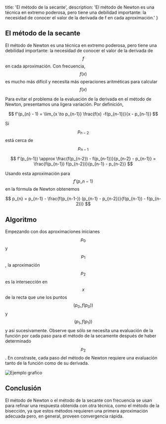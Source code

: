 
  title: 'El método de la secante',
  description:
    'El método de Newton es una técnica en extremo poderosa, pero tiene una debilidad importante: la necesidad de conocer el valor de la derivada de f en cada aproximación.'
}

<h2 id="el-metodo-de-la-secante">El método de la secante</h2>

El método de Newton es una técnica en extremo poderosa, pero tiene una debilidad
importante: la necesidad de conocer el valor de la derivada de $$f$$ en cada aproximación.
Con frecuencia, $$f(x)$$ es mucho más difícil y necesita más operaciones aritméticas
para calcular $$f(x)$$

Para evitar el problema de la evaluación de la derivada en el método de Newton, presentamos una ligera variación. Por definición,

$$
f'(p_{n} - 1) = \lim_{x \to p_{n-1}} \frac{f(x) -f(p_{n-1})}{x - p_{n-1}}
$$

Si $$p_{n-2}$$ está cerca de $$p_{n-1}$$

$$
f'(p_{n-1}) \approx \frac{f(p_{n-2}) - f(p_{n-1})}{p_{n-2} - p_{n-1}} = \frac{f(p_{n-1}) f(p_{n-2})}{p_{n-1} - p_{n-2}}
$$

Usando esta aproximación para $$f'(p\_{n-1})$$ en la fórmula de Newton obtenemos

$$
p_{n} = p_{n-1} - \frac{f(p_{n-1-}) (p_{n-1} - p_{n-2})}{f(p_{n-1}) - f(p_{n-2})}
$$

<h2 id="Algoritmo">Algoritmo</h2>

Empezando con dos aproximaciones inicianes $$p_{0}$$ y $$p_{1}$$, la aproximación $$p_{2}$$ es la intersección en $$x$$ de la recta que une los puntos $$(p_{0}, f(p_{0}))$$ y $$(p_{1}, f(p_{1}))$$ y asi sucesivamente. Observe que sólo se necesita una evaluación de la función por cada paso para el método de la secamente después de haber determinado $$p_{2}$$. En constraste, cada paso del método de Newton requiere una evaluación tanto de la función como de su derivada.

<Image src={secantImage} alt="Ejemplo grafico" />

<h2 id="conclusion">Conclusión</h2>

El método de Newton o el método de la secante con frecuencia se usan para refinar una respuesta obtenida con otra técnica, como el método de la bisección, ya que estos métodos requieren una primera aproximación adecuada pero, en general, proveen convergencia rápida.
